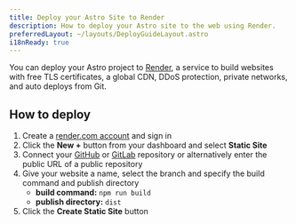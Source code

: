 ```yaml
---
title: Deploy your Astro Site to Render
description: How to deploy your Astro site to the web using Render.
preferredLayout: ~/layouts/DeployGuideLayout.astro
i18nReady: true
---
```


You can deploy your Astro project to [Render](https://render.com/), a service to build websites with free TLS certificates, a global CDN, DDoS protection, private networks, and auto deploys from Git.

## How to deploy

1. Create a [render.com account](https://dashboard.render.com/) and sign in
2. Click the **New +** button from your dashboard and select **Static Site**
3. Connect your [GitHub](https://github.com/) or [GitLab](https://about.gitlab.com/) repository or alternatively enter the public URL of a public repository
4. Give your website a name, select the branch and specify the build command and publish directory
   - **build command:** `npm run build`
   - **publish directory:** `dist`
5. Click the **Create Static Site** button
